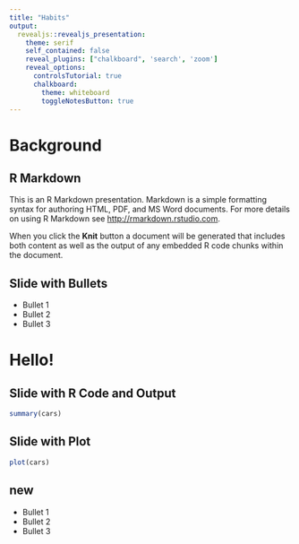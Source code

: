 ```yaml
---
title: "Habits"
output:
  revealjs::revealjs_presentation:
    theme: serif
    self_contained: false
    reveal_plugins: ["chalkboard", 'search', 'zoom']
    reveal_options:
      controlsTutorial: true
      chalkboard:
        theme: whiteboard
        toggleNotesButton: true
---
```


# Background

## R Markdown

This is an R Markdown presentation. Markdown is a simple formatting syntax for authoring HTML, PDF, and MS Word documents. For more details on using R Markdown see <http://rmarkdown.rstudio.com>.

When you click the **Knit** button a document will be generated that includes both content as well as the output of any embedded R code chunks within the document.

## Slide with Bullets

- Bullet 1
- Bullet 2
- Bullet 3


# Hello!

## Slide with R Code and Output

```r
summary(cars)
```

## Slide with Plot

```r
plot(cars)
```

## new

- Bullet 1
- Bullet 2
- Bullet 3
